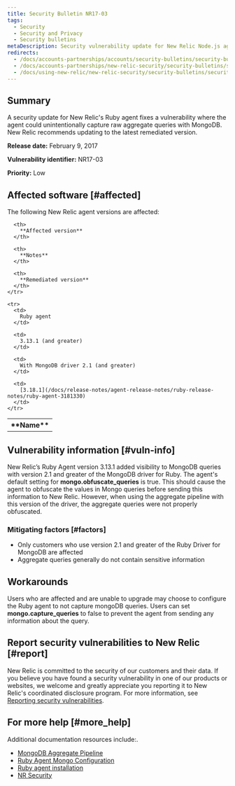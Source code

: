 ```yaml
---
title: Security Bulletin NR17-03
tags:
  - Security
  - Security and Privacy
  - Security bulletins
metaDescription: Security vulnerability update for New Relic Node.js agent.
redirects:
  - /docs/accounts-partnerships/accounts/security-bulletins/security-bulletin-nr17-03
  - /docs/accounts-partnerships/new-relic-security/security-bulletins/security-bulletin-nr17-03
  - /docs/using-new-relic/new-relic-security/security-bulletins/security-bulletin-nr17-03
---
```


## Summary

A security update for New Relic's Ruby agent fixes a vulnerability where the agent could unintentionally capture raw aggregate queries with MongoDB. New Relic recommends updating to the latest remediated version.

**Release date:** February 9, 2017

**Vulnerability identifier:** NR17-03

**Priority:** Low

## Affected software [#affected]

The following New Relic agent versions are affected:

<table>
  <tbody>
    <tr>
      <th>
        **Name**
      </th>

      <th>
        **Affected version**
      </th>

      <th>
        **Notes**
      </th>

      <th>
        **Remediated version**
      </th>
    </tr>

    <tr>
      <td>
        Ruby agent
      </td>

      <td>
        3.13.1 (and greater)
      </td>

      <td>
        With MongoDB driver 2.1 (and greater)
      </td>

      <td>
        [3.18.1](/docs/release-notes/agent-release-notes/ruby-release-notes/ruby-agent-3181330)
      </td>
    </tr>
  </tbody>
</table>

## Vulnerability information [#vuln-info]

New Relic’s Ruby Agent version 3.13.1 added visibility to MongoDB queries with version 2.1 and greater of the MongoDB driver for Ruby. The agent's default setting for **mongo.obfuscate_queries** is true. This should cause the agent to obfuscate the values in Mongo queries before sending this information to New Relic. However, when using the aggregate pipeline with this version of the driver, the aggregate queries were not properly obfuscated.

### Mitigating factors [#factors]

* Only customers who use version 2.1 and greater of the Ruby Driver for MongoDB are affected
* Aggregate queries generally do not contain sensitive information

## Workarounds

Users who are affected and are unable to upgrade may choose to configure the Ruby agent to not capture mongoDB queries. Users can set **mongo.capture_queries** to false to prevent the agent from sending any information about the query.

## Report security vulnerabilities to New Relic [#report]

New Relic is committed to the security of our customers and their data. If you believe you have found a security vulnerability in one of our products or websites, we welcome and greatly appreciate you reporting it to New Relic's coordinated disclosure program. For more information, see [Reporting security vulnerabilities](/docs/security/new-relic-security/data-privacy/reporting-security-vulnerabilities).

## For more help [#more_help]

Additional documentation resources include:.

* [MongoDB Aggregate Pipeline](https://docs.mongodb.com/manual/core/aggregation-pipeline/)
* [Ruby Agent Mongo Configuration](/docs/agents/ruby-agent/configuration/ruby-agent-configuration#mongo)
* [Ruby agent installation](/docs/agents/ruby-agent/installation/ruby-agent-installation)
* [NR Security](https://newrelic.com/security "Link opens in a new window.")
